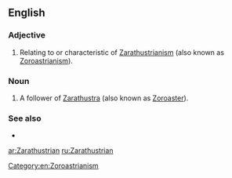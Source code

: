 ==English==

===Adjective===
{{en-adj|-}}

# Relating to or characteristic of [[Zarathustrianism]] (also known as [[Zoroastrianism]]).

===Noun===
{{en-noun}}

# A follower of [[Zarathustra]] (also known as [[Zoroaster]]).

===See also===
* {{l|en|Zoroastrian}}

[[Category:en:Zoroastrianism]]

[[ar:Zarathustrian]]
[[ru:Zarathustrian]]